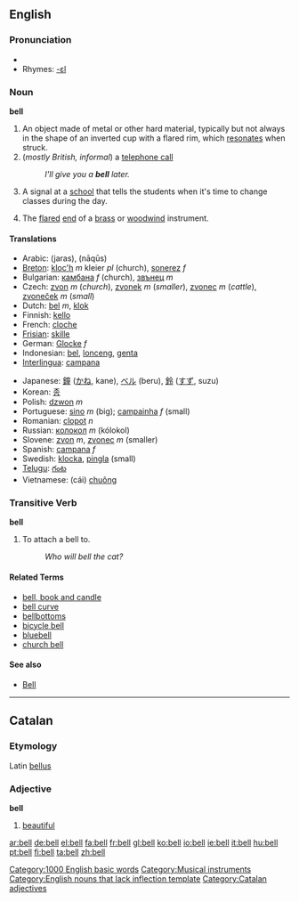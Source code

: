 ==English==

===Pronunciation===
*{{audio|en-us-bell.ogg|Audio (US)}}
*Rhymes: [[Rhymes:English:-ɛl|-ɛl]]

===Noun===
'''bell'''

# An object made of metal or other hard material, typically but not always in the shape of an inverted cup with a flared rim, which [[resonate]]s when struck.
#(''mostly British, informal'') a [[telephone call]]
#:''I'll give you a '''bell''' later.''
# A signal at a [[school]] that tells the students when it's time to change classes during the day.
#{{music}} The [[flared]] [[end]] of a [[brass]] or [[woodwind]] instrument.

====Translations====
{{top}}
*Arabic: {{ARchar|[[جرس]]}} (jaras), {{ARchar|[[ناقوس]]}} (nāqūs)
*[[Breton]]: [[kloc'h]] ''m'' kleier ''pl'' (church), [[sonerez]] ''f''
*Bulgarian: [[камбана]] ''f'' (church), [[звънец]] ''m''
*Czech: [[zvon]] ''m'' (''church''), [[zvonek]] ''m'' (''smaller''),  [[zvonec]] ''m'' (''cattle''), [[zvoneček]] ''m'' (''small'') 
*Dutch: [[bel]] ''m'', [[klok]]
*Finnish: [[kello]]
*French: [[cloche]]
*[[Frisian]]: [[skille]]
*German: [[Glocke]] ''f''
*Indonesian: [[bel]], [[lonceng]], [[genta]]
*[[Interlingua]]: [[campana]]
{{mid}}
*Japanese: [[鐘]] ([[かね]], kane), [[ベル]] (beru), [[鈴]] ([[すず]], suzu)
*Korean: [[종]]
*Polish: [[dzwon]] ''m''
*Portuguese: [[sino]] ''m'' (big); [[campainha]] ''f'' (small)
*Romanian: [[clopot]] ''n''
*Russian: [[колокол]] ''m'' (kólokol)
*Slovene: [[zvon]] ''m'', [[zvonec]] ''m'' (smaller)
*Spanish: [[campana]] ''f''
*Swedish: [[klocka]], [[pingla]] (small)
*[[Telugu]]: [[గంట]]
*Vietnamese: (cái) [[chuông]]
{{bottom}}

===Transitive Verb===
'''bell'''

# To attach a bell to.
#: ''Who will bell the cat?''

====Related Terms====
*[[bell, book and candle]]
*[[bell curve]]
*[[bellbottoms]]
*[[bicycle bell]]
*[[bluebell]]
*[[church bell]]


====See also====
* [[Bell]]

----

==Catalan==
===Etymology===
Latin [[bellus]]
===Adjective===
'''bell'''

# [[beautiful]]

[[Category:1000 English basic words]]
[[Category:Musical instruments]]
[[Category:English nouns that lack inflection template]]
[[Category:Catalan adjectives]]

[[ar:bell]]
[[de:bell]]
[[el:bell]]
[[fa:bell]]
[[fr:bell]]
[[gl:bell]]
[[ko:bell]]
[[io:bell]]
[[ie:bell]]
[[it:bell]]
[[hu:bell]]
[[pt:bell]]
[[fi:bell]]
[[ta:bell]]
[[zh:bell]]